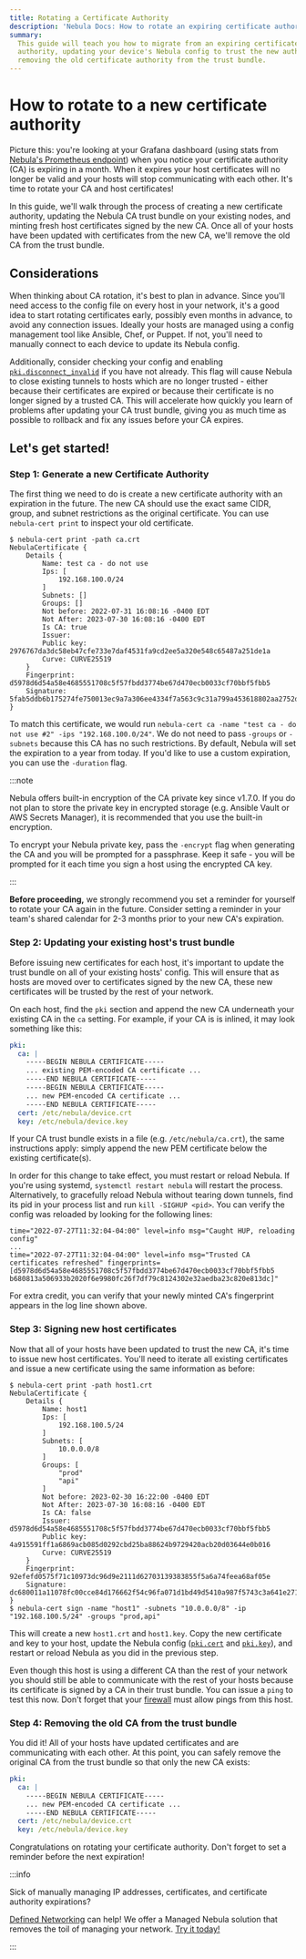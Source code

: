```yaml
---
title: Rotating a Certificate Authority
description: 'Nebula Docs: How to rotate an expiring certificate authority without downtime.'
summary:
  This guide will teach you how to migrate from an expiring certificate authority by creating a new certificate
  authority, updating your device's Nebula config to trust the new authority, signing new host certificates, and
  removing the old certificate authority from the trust bundle.
---
```


# How to rotate to a new certificate authority

Picture this: you're looking at your Grafana dashboard (using stats from
[Nebula's Prometheus endpoint](/docs/config/stats/)) when you notice your certificate authority (CA) is expiring in a
month. When it expires your host certificates will no longer be valid and your hosts will stop communicating with each
other. It's time to rotate your CA and host certificates!

In this guide, we'll walk through the process of creating a new certificate authority, updating the Nebula CA trust
bundle on your existing nodes, and minting fresh host certificates signed by the new CA. Once all of your hosts have
been updated with certificates from the new CA, we'll remove the old CA from the trust bundle.

## Considerations

When thinking about CA rotation, it's best to plan in advance. Since you'll need access to the config file on every host
in your network, it's a good idea to start rotating certificates early, possibly even months in advance, to avoid any
connection issues. Ideally your hosts are managed using a config management tool like Ansible, Chef, or Puppet. If not,
you'll need to manually connect to each device to update its Nebula config.

Additionally, consider checking your config and enabling
[`pki.disconnect_invalid`](/docs/config/pki/#pkidisconnect_invalid) if you have not already. This flag will cause Nebula
to close existing tunnels to hosts which are no longer trusted - either because their certificates are expired or
because their certificate is no longer signed by a trusted CA. This will accelerate how quickly you learn of problems
after updating your CA trust bundle, giving you as much time as possible to rollback and fix any issues before your CA
expires.

## Let's get started!

### Step 1: Generate a new Certificate Authority

The first thing we need to do is create a new certificate authority with an expiration in the future. The new CA should
use the exact same CIDR, group, and subnet restrictions as the original certificate. You can use `nebula-cert print` to
inspect your old certificate.

```
$ nebula-cert print -path ca.crt
NebulaCertificate {
	Details {
		Name: test ca - do not use
		Ips: [
			192.168.100.0/24
		]
		Subnets: []
		Groups: []
		Not before: 2022-07-31 16:08:16 -0400 EDT
		Not After: 2023-07-30 16:08:16 -0400 EDT
		Is CA: true
		Issuer:
		Public key: 2976767da3dc58eb47cfe733e7daf4531fa9cd2ee5a320e548c65487a251de1a
		Curve: CURVE25519
	}
	Fingerprint: d5978d6d54a58e4685551708c5f57fbdd3774be67d470ecb0033cf70bbf5fbb5
	Signature: 5fab5ddb6b175274fe750013ec9a7a306ee4334f7a563c9c31a799a453618802aa2752d21f44720d876027d08b05d8a9da7dd61089eebf1a184773baf681de06
}
```

To match this certificate, we would run `nebula-cert ca -name "test ca - do not use #2" -ips "192.168.100.0/24"`. We do
not need to pass `-groups` or `-subnets` because this CA has no such restrictions. By default, Nebula will set the
expiration to a year from today. If you'd like to use a custom expiration, you can use the `-duration` flag.

:::note

Nebula offers built-in encryption of the CA private key since v1.7.0. If you do not plan to store the private key in
encrypted storage (e.g. Ansible Vault or AWS Secrets Manager), it is recommended that you use the built-in encryption.

To encrypt your Nebula private key, pass the `-encrypt` flag when generating the CA and you will be prompted for a
passphrase. Keep it safe - you will be prompted for it each time you sign a host using the encrypted CA key.

:::

**Before proceeding,** we strongly recommend you set a reminder for yourself to rotate your CA again in the future.
Consider setting a reminder in your team's shared calendar for 2-3 months prior to your new CA's expiration.

### Step 2: Updating your existing host's trust bundle

Before issuing new certificates for each host, it's important to update the trust bundle on all of your existing hosts'
config. This will ensure that as hosts are moved over to certificates signed by the new CA, these new certificates will
be trusted by the rest of your network.

On each host, find the `pki` section and append the new CA underneath your existing CA in the `ca` setting. For example,
if your CA is is inlined, it may look something like this:

```yaml
pki:
  ca: |
    -----BEGIN NEBULA CERTIFICATE-----
    ... existing PEM-encoded CA certificate ...
    -----END NEBULA CERTIFICATE-----
    -----BEGIN NEBULA CERTIFICATE-----
    ... new PEM-encoded CA certificate ...
    -----END NEBULA CERTIFICATE-----
  cert: /etc/nebula/device.crt
  key: /etc/nebula/device.key
```

If your CA trust bundle exists in a file (e.g. `/etc/nebula/ca.crt`), the same instructions apply: simply append the new
PEM certificate below the existing certificate(s).

In order for this change to take effect, you must restart or reload Nebula. If you're using systemd,
`systemctl restart nebula` will restart the process. Alternatively, to gracefully reload Nebula without tearing down
tunnels, find its pid in your process list and run `kill -SIGHUP <pid>`. You can verify the config was reloaded by
looking for the following lines:

```
time="2022-07-27T11:32:04-04:00" level=info msg="Caught HUP, reloading config"
...
time="2022-07-27T11:32:04-04:00" level=info msg="Trusted CA certificates refreshed" fingerprints=[d5978d6d54a58e4685551708c5f57fbdd3774be67d470ecb0033cf70bbf5fbb5 b680813a506933b2020f6e9980fc26f7df79c8124302e32aedba23c820e813dc]"
```

For extra credit, you can verify that your newly minted CA's fingerprint appears in the log line shown above.

### Step 3: Signing new host certificates

Now that all of your hosts have been updated to trust the new CA, it's time to issue new host certificates. You'll need
to iterate all existing certificates and issue a new certificate using the same information as before:

```
$ nebula-cert print -path host1.crt
NebulaCertificate {
	Details {
		Name: host1
		Ips: [
			192.168.100.5/24
		]
		Subnets: [
			10.0.0.0/8
		]
		Groups: [
			"prod"
			"api"
        ]
		Not before: 2023-02-30 16:22:00 -0400 EDT
		Not After: 2023-07-30 16:08:16 -0400 EDT
		Is CA: false
		Issuer: d5978d6d54a58e4685551708c5f57fbdd3774be67d470ecb0033cf70bbf5fbb5
		Public key: 4a915591ff1a6869acb085d0292cbd25ba88624b9729420acb20d03644e0b016
		Curve: CURVE25519
	}
	Fingerprint: 92efefd0575f71c10973dc96d9e2111d62703139383855f5a6a74feea68af05e
	Signature: dc680011a11078fc00cce84d176662f54c96fa071d1bd49d5410a987f5743c3a641e27142ec19d5ed1929d5464bcdffe927a787b3a4f200b008d84821e3c4a0d
}
$ nebula-cert sign -name "host1" -subnets "10.0.0.0/8" -ip "192.168.100.5/24" -groups "prod,api"
```

This will create a new `host1.crt` and `host1.key`. Copy the new certificate and key to your host, update the Nebula
config ([`pki.cert`](/docs/config/pki/#pkicert) and [`pki.key`](/docs/config/pki/#pkikey)), and restart or reload Nebula
as you did in the previous step.

Even though this host is using a different CA than the rest of your network you should still be able to communicate with
the rest of your hosts because its certificate is signed by a CA in their trust bundle. You can issue a `ping` to test
this now. Don't forget that your [firewall](/docs/config/firewall/) must allow pings from this host.

### Step 4: Removing the old CA from the trust bundle

You did it! All of your hosts have updated certificates and are communicating with each other. At this point, you can
safely remove the original CA from the trust bundle so that only the new CA exists:

```yaml
pki:
  ca: |
    -----BEGIN NEBULA CERTIFICATE-----
    ... new PEM-encoded CA certificate ...
    -----END NEBULA CERTIFICATE-----
  cert: /etc/nebula/device.crt
  key: /etc/nebula/device.key
```

Congratulations on rotating your certificate authority. Don't forget to set a reminder before the next expiration!

:::info

Sick of manually managing IP addresses, certificates, and certificate authority expirations?

<a href="https://defined.net">Defined Networking</a> can help! We offer a Managed Nebula solution that removes the toil of
managing your network. <a href="https://admin.defined.net/signup">Try it today!</a>

:::
